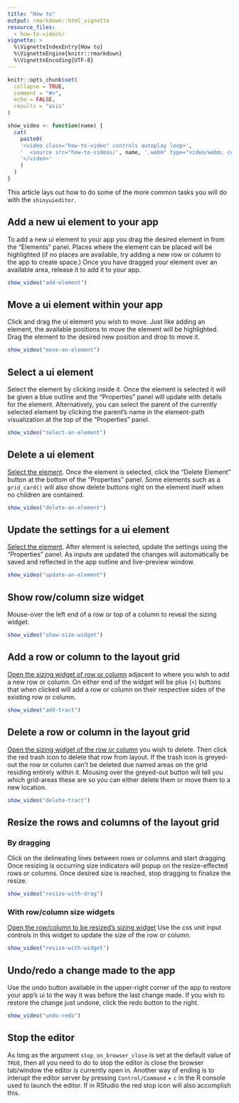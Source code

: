 ```yaml
---
title: "How to"
output: rmarkdown::html_vignette
resource_files:
  - how-to-videos/
vignette: >
  %\VignetteIndexEntry{How to}
  %\VignetteEngine{knitr::rmarkdown}
  %\VignetteEncoding{UTF-8}
---
```


```r
knitr::opts_chunk$set(
  collapse = TRUE,
  comment = "#>",
  echo = FALSE,
  results = "asis"
)

show_video <- function(name) {
  cat(
    paste0(
    '<video class="how-to-video" controls autoplay loop>',
    '  <source src="how-to-videos/', name, '.webm" type="video/webm; codecs=vp9">',
    '</video>'
    )
  )
}

```


<style>
.how-to-video {
  width: 100%;
}
</style>
This article lays out how to do some of the more common tasks you will do with the `shinyuieditor`. 


## Add a new ui element to your app

To add a new ui element to your app you drag the desired element in from the "Elements" panel. Places where the element can be placed will be highlighted (if no places are available, try adding a new row or column to the app to create space.) Once you have dragged your element over an available area, release it to add it to your app. 

```r
show_video("add-element")
```


## Move a ui element within your app 

Click and drag the ui element you wish to move. Just like adding an element, the available positions to move the element will be highlighted. Drag the element to the desired new position and drop to move it. 


```r
show_video("move-an-element")
```

## Select a ui element {#select}

Select the element by clicking inside it. Once the element is selected it will be given a blue outline and the "Properties" panel will update with details for the element. Alternatively, you can select the parent of the currently selected element by clicking the parent's name in the element-path visualization at the top of the "Properties" panel.


```r
show_video("select-an-element")
```

## Delete a ui element

[Select the element](#select). Once the element is selected, click the "Delete Element" button at the bottom of the "Properties" panel. Some elements such as a `grid_card()` will also show delete buttons right on the element itself when no children are contained. 


```r
show_video("delete-an-element")
```

## Update the settings for a ui element

[Select the element](#select). After element is selected, update the settings using the "Properties" panel. As inputs are updated the changes will automatically be saved and reflected in the app outline and live-preview window. 


```r
show_video("update-an-element")
```

## Show row/column size widget {#show-size-widget}

Mouse-over the left end of a row or top of a column to reveal the sizing widget.


```r
show_video("show-size-widget")
```

## Add a row or column to the layout grid

[Open the sizing widget of row or column](#show-size-widget) adjacent to where you wish to add a new row or column. On either end of the widget will be plus (`+`) buttons that when clicked will add a row or column on their respective sides of the existing row or column.


```r
show_video("add-tract")
```

## Delete a row or column in the layout grid

[Open the sizing widget of the row or column](#show-size-widget) you wish to delete. Then click the red trash icon to delete that row from layout. If the trash icon is greyed-out the row or column can't be deleted due named areas on the grid residing entirely within it. Mousing over the greyed-out button will tell you which grid-areas these are so you can either delete them or move them to a new location. 


```r
show_video("delete-tract")
```

## Resize the rows and columns of the layout grid

### By dragging

Click on the delineating lines between rows or columns and start dragging. Once resizing is occurring size indicators will popup on the resize-effected rows or columns. Once desired size is reached, stop dragging to finalize the resize. 


```r
show_video("resize-with-drag")
```

### With row/column size widgets

[Open the row/column to be resized's sizing widget](#show-size-widget) Use the css unit input controls in this widget to update the size of the row or column. 

```r
show_video("resize-with-widget")
```


## Undo/redo a change made to the app

Use the undo button available in the upper-right corner of the app to restore your app's ui to the way it was before the last change made. If you wish to restore the change just undone, click the redo button to the right. 

```r
show_video("undo-redo")
```

## Stop the editor

As long as the argument `stop_on_browser_close` is set at the default value of `TRUE`, then all you need to do to stop the editor is close the browser tab/window the editor is currently open in. Another way of ending is to interupt the editor server by pressing `Control/Command` + `c` in the R console used to launch the editor. If in RStudio the red stop icon will also accomplish this. 
